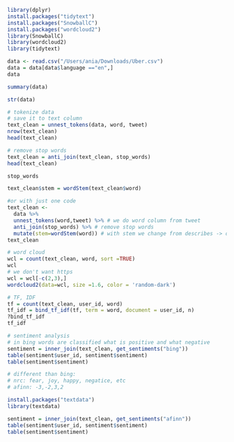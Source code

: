 ```r
library(dplyr)
install.packages("tidytext")
install.packages("SnowballC")
install.packages("wordcloud2")
library(SnowballC)
library(wordcloud2)
library(tidytext)
```

```r
data <- read.csv("/Users/ania/Downloads/Uber.csv")
data = data[data$language =="en",]
data
```
```r
summary(data)
```
```r
str(data)
```
```r
# tokenize data
# save it to text column
text_clean = unnest_tokens(data, word, tweet)
nrow(text_clean)
head(text_clean)
```
```r
# remove stop words
text_clean = anti_join(text_clean, stop_words)
head(text_clean)
```

```r
stop_words
```

```r
text_clean$stem = wordStem(text_clean$word)
```

```r
#or with just one code
text_clean <- 
  data %>%
  unnest_tokens(word,tweet) %>% # we do word column from tweet
  anti_join(stop_words) %>% # remove stop words
  mutate(stem=wordStem(word)) # with stem we change from describes -> describ
text_clean
```
```r
# word cloud
wcl = count(text_clean, word, sort =TRUE)
wcl
# we don't want https
wcl = wcl[-c(2,3),]
wordcloud2(data=wcl, size =1.6, color = 'random-dark')
```
```r
# TF, IDF
tf = count(text_clean, user_id, word)
tf_idf = bind_tf_idf(tf, term = word, document = user_id, n)
?bind_tf_idf
tf_idf
```
```r
# sentiment analysis
# in bing words are classified what is positive and what negative
sentiment = inner_join(text_clean, get_sentiments("bing"))
table(sentiment$user_id, sentiment$sentiment)
table(sentiment$sentiment)
```
```r
# different than bing:
# nrc: fear, joy, happy, negatice, etc
# afinn: -3,-2,3,2
```

```r
install.packages("textdata")
library(textdata)
```

```r
sentiment = inner_join(text_clean, get_sentiments("afinn"))
table(sentiment$user_id, sentiment$sentiment)
table(sentiment$sentiment)
```

